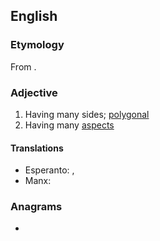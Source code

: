 ==English==

===Etymology===
From {{af|en|many|side|-ed}}.

===Adjective===
{{en-adj|head=[[many]]-[[sided]]}}

# Having many sides; [[polygonal]]
# Having many [[aspect]]s

====Translations====
{{trans-top|having many sides}}
* Esperanto: {{t|eo|multangula}}, {{t|eo|plurlatera}}
* Manx: {{t|gv|yl-heuagh}}
{{trans-mid}}
{{trans-bottom}}

===Anagrams===
* {{anagrams|en|dynamised}}